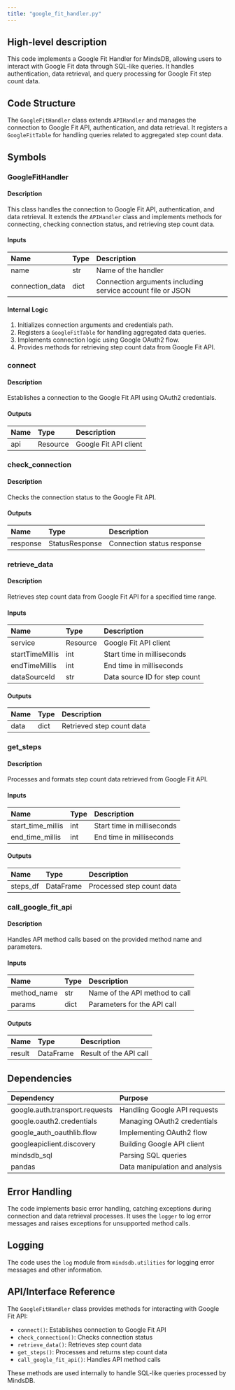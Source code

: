 ```yaml
---
title: "google_fit_handler.py"
---
```


## High-level description
This code implements a Google Fit Handler for MindsDB, allowing users to interact with Google Fit data through SQL-like queries. It handles authentication, data retrieval, and query processing for Google Fit step count data.

## Code Structure
The `GoogleFitHandler` class extends `APIHandler` and manages the connection to Google Fit API, authentication, and data retrieval. It registers a `GoogleFitTable` for handling queries related to aggregated step count data.

## Symbols

### GoogleFitHandler
#### Description
This class handles the connection to Google Fit API, authentication, and data retrieval. It extends the `APIHandler` class and implements methods for connecting, checking connection status, and retrieving step count data.

#### Inputs
| Name | Type | Description |
|:-----|:-----|:------------|
| name | str | Name of the handler |
| connection_data | dict | Connection arguments including service account file or JSON |

#### Internal Logic
1. Initializes connection arguments and credentials path.
2. Registers a `GoogleFitTable` for handling aggregated data queries.
3. Implements connection logic using Google OAuth2 flow.
4. Provides methods for retrieving step count data from Google Fit API.

### connect
#### Description
Establishes a connection to the Google Fit API using OAuth2 credentials.

#### Outputs
| Name | Type | Description |
|:-----|:-----|:------------|
| api | Resource | Google Fit API client |

### check_connection
#### Description
Checks the connection status to the Google Fit API.

#### Outputs
| Name | Type | Description |
|:-----|:-----|:------------|
| response | StatusResponse | Connection status response |

### retrieve_data
#### Description
Retrieves step count data from Google Fit API for a specified time range.

#### Inputs
| Name | Type | Description |
|:-----|:-----|:------------|
| service | Resource | Google Fit API client |
| startTimeMillis | int | Start time in milliseconds |
| endTimeMillis | int | End time in milliseconds |
| dataSourceId | str | Data source ID for step count |

#### Outputs
| Name | Type | Description |
|:-----|:-----|:------------|
| data | dict | Retrieved step count data |

### get_steps
#### Description
Processes and formats step count data retrieved from Google Fit API.

#### Inputs
| Name | Type | Description |
|:-----|:-----|:------------|
| start_time_millis | int | Start time in milliseconds |
| end_time_millis | int | End time in milliseconds |

#### Outputs
| Name | Type | Description |
|:-----|:-----|:------------|
| steps_df | DataFrame | Processed step count data |

### call_google_fit_api
#### Description
Handles API method calls based on the provided method name and parameters.

#### Inputs
| Name | Type | Description |
|:-----|:-----|:------------|
| method_name | str | Name of the API method to call |
| params | dict | Parameters for the API call |

#### Outputs
| Name | Type | Description |
|:-----|:-----|:------------|
| result | DataFrame | Result of the API call |

## Dependencies
| Dependency | Purpose |
|:-----------|:--------|
| google.auth.transport.requests | Handling Google API requests |
| google.oauth2.credentials | Managing OAuth2 credentials |
| google_auth_oauthlib.flow | Implementing OAuth2 flow |
| googleapiclient.discovery | Building Google API client |
| mindsdb_sql | Parsing SQL queries |
| pandas | Data manipulation and analysis |

## Error Handling
The code implements basic error handling, catching exceptions during connection and data retrieval processes. It uses the `logger` to log error messages and raises exceptions for unsupported method calls.

## Logging
The code uses the `log` module from `mindsdb.utilities` for logging error messages and other information.

## API/Interface Reference
The `GoogleFitHandler` class provides methods for interacting with Google Fit API:
- `connect()`: Establishes connection to Google Fit API
- `check_connection()`: Checks connection status
- `retrieve_data()`: Retrieves step count data
- `get_steps()`: Processes and returns step count data
- `call_google_fit_api()`: Handles API method calls

These methods are used internally to handle SQL-like queries processed by MindsDB.